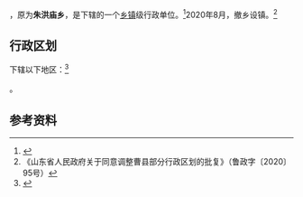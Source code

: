 {{中国乡级行政区|37/17/21/207/000}}

'''{{PAGENAMEBASE}}'''，原为'''朱洪庙乡'''，是{{PRC admin/fullname|37/17/21/207/000|3}}下辖的一个[[乡镇|乡镇]]级行政单位。<ref>{{PRC admin/ref sgc|{{PRC admin/parent|37/17/21/207/000}}}}</ref>2020年8月，撤乡设镇。<ref>《山东省人民政府关于同意调整曹县部分行政区划的批复》（鲁政字〔2020〕95号）</ref>

== 行政区划 ==

{{PAGENAMEBASE}}下辖以下地区：<ref>{{PRC admin/ref sgc|37/17/21/207/000}}</ref>

{{PRC admin/children|37/17/21/207/000}}。

== 参考资料 ==

{{reflist}}

{{PRC admin/navcat|37/17/21/207/000}}